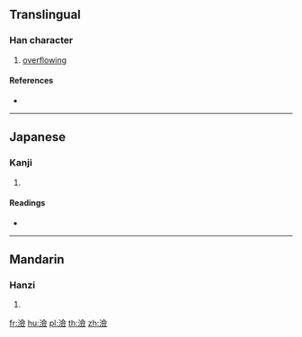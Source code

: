 {{character info/new}}
==Translingual==

===Han character===
{{Han char|rn=85|rad=水|as=13|sn=16|four=38186|canj=EOMO}}

# [[overflowing]]

====References====
* {{Han ref|kx=0653.250|dkj=18409|dj=1063.180|hdz=31761.040|uh=6FB0|ud=28592|bh=EA46|bd=59974}}

----

==Japanese==

===Kanji===
{{ja-kanji|grade=|rs=水13}}

# {{defn|lang=ja|sort=水13}}

====Readings====
* {{ja-readings|on=[[れん]] (ren)|kun=[[なぎさ]] (nagisa)}}

----

==Mandarin==

===Hanzi===
{{cmn-hanzi|pin=[[liàn]] ([[lian4]])|wg=lien<sup>4</sup>}}

# {{defn|lang=cmn|sort=水13}}

[[fr:澰]]
[[hu:澰]]
[[pl:澰]]
[[th:澰]]
[[zh:澰]]